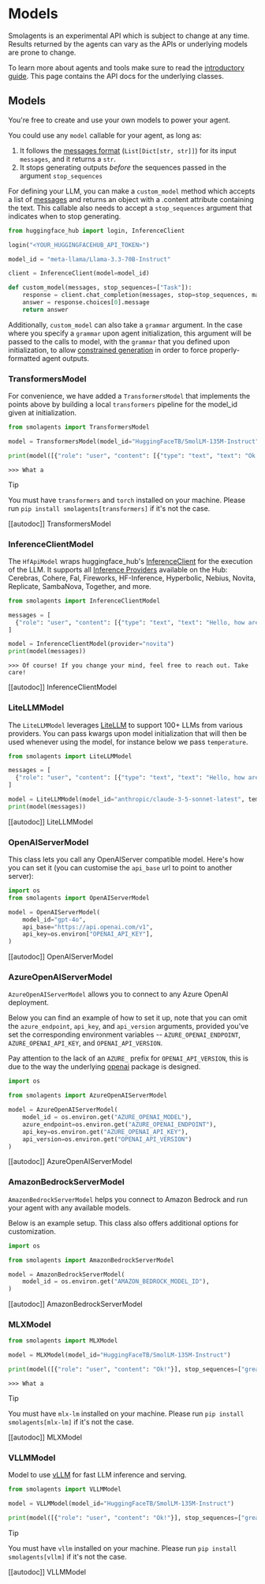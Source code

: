 <!--Copyright 2024 The HuggingFace Team. All rights reserved.

Licensed under the Apache License, Version 2.0 (the "License"); you may not use this file except in compliance with
the License. You may obtain a copy of the License at

http://www.apache.org/licenses/LICENSE-2.0

Unless required by applicable law or agreed to in writing, software distributed under the License is distributed on
an "AS IS" BASIS, WITHOUT WARRANTIES OR CONDITIONS OF ANY KIND, either express or implied. See the License for the
specific language governing permissions and limitations under the License.

⚠️ Note that this file is in Markdown but contain specific syntax for our doc-builder (similar to MDX) that may not be
rendered properly in your Markdown viewer.

-->
# Models

<Tip warning={true}>

Smolagents is an experimental API which is subject to change at any time. Results returned by the agents
can vary as the APIs or underlying models are prone to change.

</Tip>

To learn more about agents and tools make sure to read the [introductory guide](../index). This page
contains the API docs for the underlying classes.

## Models

You're free to create and use your own models to power your agent.

You could use any `model` callable for your agent, as long as:
1. It follows the [messages format](./chat_templating) (`List[Dict[str, str]]`) for its input `messages`, and it returns a `str`.
2. It stops generating outputs *before* the sequences passed in the argument `stop_sequences`

For defining your LLM, you can make a `custom_model` method which accepts a list of [messages](./chat_templating) and returns an object with a .content attribute containing the text. This callable also needs to accept a `stop_sequences` argument that indicates when to stop generating.

```python
from huggingface_hub import login, InferenceClient

login("<YOUR_HUGGINGFACEHUB_API_TOKEN>")

model_id = "meta-llama/Llama-3.3-70B-Instruct"

client = InferenceClient(model=model_id)

def custom_model(messages, stop_sequences=["Task"]):
    response = client.chat_completion(messages, stop=stop_sequences, max_tokens=1024)
    answer = response.choices[0].message
    return answer
```

Additionally, `custom_model` can also take a `grammar` argument. In the case where you specify a `grammar` upon agent initialization, this argument will be passed to the calls to model, with the `grammar` that you defined upon initialization, to allow [constrained generation](https://huggingface.co/docs/text-generation-inference/conceptual/guidance) in order to force properly-formatted agent outputs.

### TransformersModel

For convenience, we have added a `TransformersModel` that implements the points above by building a local `transformers` pipeline for the model_id given at initialization.

```python
from smolagents import TransformersModel

model = TransformersModel(model_id="HuggingFaceTB/SmolLM-135M-Instruct")

print(model([{"role": "user", "content": [{"type": "text", "text": "Ok!"}]}], stop_sequences=["great"]))
```
```text
>>> What a
```

> [!TIP]
> You must have `transformers` and `torch` installed on your machine. Please run `pip install smolagents[transformers]` if it's not the case.

[[autodoc]] TransformersModel

### InferenceClientModel

The `HfApiModel` wraps huggingface_hub's [InferenceClient](https://huggingface.co/docs/huggingface_hub/main/en/guides/inference) for the execution of the LLM. It supports all [Inference Providers](https://huggingface.co/docs/inference-providers/index) available on the Hub: Cerebras, Cohere, Fal, Fireworks, HF-Inference, Hyperbolic, Nebius, Novita, Replicate, SambaNova, Together, and more.

```python
from smolagents import InferenceClientModel

messages = [
  {"role": "user", "content": [{"type": "text", "text": "Hello, how are you?"}]}
]

model = InferenceClientModel(provider="novita")
print(model(messages))
```
```text
>>> Of course! If you change your mind, feel free to reach out. Take care!
```
[[autodoc]] InferenceClientModel

### LiteLLMModel

The `LiteLLMModel` leverages [LiteLLM](https://www.litellm.ai/) to support 100+ LLMs from various providers.
You can pass kwargs upon model initialization that will then be used whenever using the model, for instance below we pass `temperature`.

```python
from smolagents import LiteLLMModel

messages = [
  {"role": "user", "content": [{"type": "text", "text": "Hello, how are you?"}]}
]

model = LiteLLMModel(model_id="anthropic/claude-3-5-sonnet-latest", temperature=0.2, max_tokens=10)
print(model(messages))
```

[[autodoc]] LiteLLMModel

### OpenAIServerModel

This class lets you call any OpenAIServer compatible model.
Here's how you can set it (you can customise the `api_base` url to point to another server):
```py
import os
from smolagents import OpenAIServerModel

model = OpenAIServerModel(
    model_id="gpt-4o",
    api_base="https://api.openai.com/v1",
    api_key=os.environ["OPENAI_API_KEY"],
)
```

[[autodoc]] OpenAIServerModel

### AzureOpenAIServerModel

`AzureOpenAIServerModel` allows you to connect to any Azure OpenAI deployment. 

Below you can find an example of how to set it up, note that you can omit the `azure_endpoint`, `api_key`, and `api_version` arguments, provided you've set the corresponding environment variables -- `AZURE_OPENAI_ENDPOINT`, `AZURE_OPENAI_API_KEY`, and `OPENAI_API_VERSION`.

Pay attention to the lack of an `AZURE_` prefix for `OPENAI_API_VERSION`, this is due to the way the underlying [openai](https://github.com/openai/openai-python) package is designed. 

```py
import os

from smolagents import AzureOpenAIServerModel

model = AzureOpenAIServerModel(
    model_id = os.environ.get("AZURE_OPENAI_MODEL"),
    azure_endpoint=os.environ.get("AZURE_OPENAI_ENDPOINT"),
    api_key=os.environ.get("AZURE_OPENAI_API_KEY"),
    api_version=os.environ.get("OPENAI_API_VERSION")    
)
```

[[autodoc]] AzureOpenAIServerModel

### AmazonBedrockServerModel

`AmazonBedrockServerModel` helps you connect to Amazon Bedrock and run your agent with any available models.

Below is an example setup. This class also offers additional options for customization.

```py
import os

from smolagents import AmazonBedrockServerModel

model = AmazonBedrockServerModel(
    model_id = os.environ.get("AMAZON_BEDROCK_MODEL_ID"),
)
```

[[autodoc]] AmazonBedrockServerModel

### MLXModel


```python
from smolagents import MLXModel

model = MLXModel(model_id="HuggingFaceTB/SmolLM-135M-Instruct")

print(model([{"role": "user", "content": "Ok!"}], stop_sequences=["great"]))
```
```text
>>> What a
```

> [!TIP]
> You must have `mlx-lm` installed on your machine. Please run `pip install smolagents[mlx-lm]` if it's not the case.

[[autodoc]] MLXModel

### VLLMModel

Model to use [vLLM](https://docs.vllm.ai/) for fast LLM inference and serving.

```python
from smolagents import VLLMModel

model = VLLMModel(model_id="HuggingFaceTB/SmolLM-135M-Instruct")

print(model([{"role": "user", "content": "Ok!"}], stop_sequences=["great"]))
```

> [!TIP]
> You must have `vllm` installed on your machine. Please run `pip install smolagents[vllm]` if it's not the case.

[[autodoc]] VLLMModel
